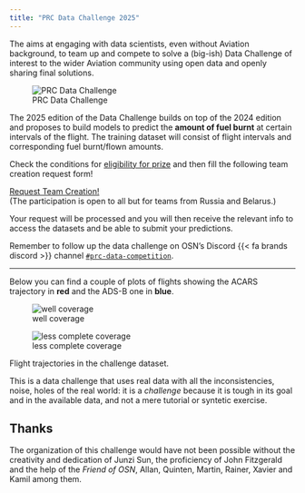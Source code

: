 ```yaml
---
title: "PRC Data Challenge 2025"
---
```


The \acr{PRC} aims at engaging with data scientists, even without
Aviation background, to team up and compete to solve a (big-ish) Data Challenge
of interest to the wider Aviation community using open data and openly sharing
final solutions.

![PRC Data Challenge](media/prc_dc25-01.jpg)

The 2025 edition of the \acr{PRC} Data Challenge builds on top of the 2024
edition and proposes to build \acr{ML} models to predict the **amount of fuel
burnt** at certain intervals of the flight.
The training dataset will consist of flight intervals and corresponding fuel
burnt/flown amounts.

Check the conditions for [eligibility for prize](ranking.qmd#eligibility)
and then fill the following team creation request form!\


:::{.container .text-center}
[Request Team Creation!](https://forms.gle/r4EJQf8mh7BT7jUx6){.btn .btn-primary .btn-lg role="button" data-toggle="tooltip" title="Request Team Creation" target="_blank"}  
[(The participation is open to all but for teams from Russia and Belarus.)]{.small }
:::

Your request will be processed and you will then receive the relevant info to
access the datasets and be able to submit your predictions.


Remember to follow up the data challenge on OSN's Discord
{{< fa brands discord >}} channel [`#prc-data-competition`][prc-discord].


--------------------------

Below you can find a couple of plots of flights showing 
the ACARS trajectory in [**red**]{fg="white" bg="red"} and the ADS-B
one in [**blue**]{fg="white" bg="blue"}.

::: {#fig-flights layout-nrow=2}

![well coverage](media/flight_02.jpeg){#fig-flight-01}

![less complete coverage](media/flight_01.jpeg){#fig-flight-01}

Flight trajectories in the challenge dataset.
:::


This is a data challenge that uses real data with all the inconsistencies,
noise, holes of the real world: it is a *challenge* because it is tough 
in its goal and in the available data, and not a mere tutorial or syntetic
exercise.


## Thanks

The organization of this challenge would have not been possible without the
creativity and dedication of Junzi Sun, the proficiency of John Fitzgerald and
the help of the *Friend of OSN*, Allan, Quinten, Martin, Rainer, Xavier and
Kamil among them.


[prc-discord]: <https://discord.com/channels/1252625490930307142/1304403918515605504> "Discord channel for PRC Data Challenge"